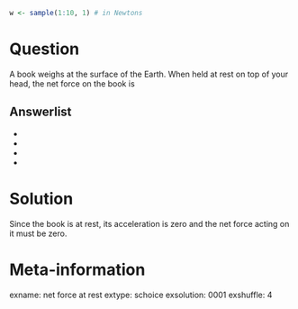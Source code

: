 ```r
w <- sample(1:10, 1) # in Newtons
```


Question
========
A book weighs \SI{`r w`}{N} at the surface of the Earth. When held at rest on top of your head, the net force on the book is

Answerlist
----------
* \SI{`r w`}{N}
* \SI{`r -w`}{N}
* \SI{9.8}{N}
* \SI{0}{N}

Solution
========
Since the book is at rest, its acceleration is zero and the net force acting on it must be zero.

Meta-information
================
exname: net force at rest
extype: schoice
exsolution: 0001
exshuffle: 4